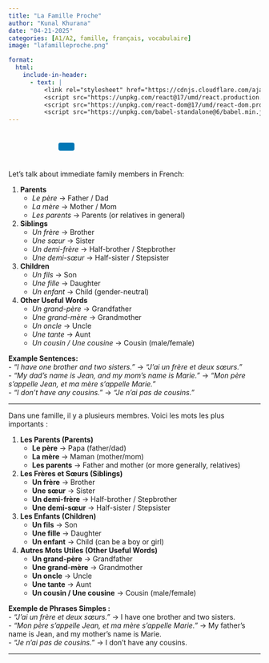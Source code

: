 ```yaml
---
title: "La Famille Proche"
author: "Kunal Khurana"
date: "04-21-2025"
categories: [A1/A2, famille, français, vocabulaire]
image: "lafamilleproche.png"

format:
  html:
    include-in-header:
      - text: |
          <link rel="stylesheet" href="https://cdnjs.cloudflare.com/ajax/libs/font-awesome/6.0.0/css/all.min.css">
          <script src="https://unpkg.com/react@17/umd/react.production.min.js"></script>
          <script src="https://unpkg.com/react-dom@17/umd/react-dom.production.min.js"></script>
          <script src="https://unpkg.com/babel-standalone@6/babel.min.js"></script>
---
```


::: {style="text-align: left; padding: 10px;"}
<a href="mailto:frenchwithkunal@gmail.com" target="_blank" style="margin: 0 10px; color: #000;"><i class="fas fa-envelope fa-lg"></i></a> <a href="https://www.instagram.com/frenchwithkunal" target="_blank" style="margin: 0 10px; color: #E1306C;"><i class="fab fa-instagram fa-lg"></i></a> <a href="https://frenchwithkunal.ca" target="_blank" style="margin: 0 10px; color: #0077b5;"><i class="fas fa-globe fa-lg"></i></a> <a href="https://whatsapp.com/channel/0029Vb57n2e7dmegpjYpyi3V" target="_blank" style="margin: 0 10px; color: #25D366;"><i class="fab fa-whatsapp fa-lg"></i></a> <button onclick="copyLink()" style="background-color: #0077b5; color: white; padding: 8px 16px; border: none; border-radius: 4px; cursor: pointer; margin-left: 10px;"> <i class="fas fa-copy"></i> </button> [Link copied!]{#copy-message style="margin-left: 10px; color: green; display: none;"}
:::

::: {#react-root}
:::

```{=html}
<script type="text/babel">
 const ProfilePage = () => {
  const { useState, useEffect } = React;
  const [redirectCounter, setRedirectCounter] = useState(4);
  const [isRedirecting, setIsRedirecting] = useState(false);

  const isFrench = document.documentElement.lang === "fr";

  const translations = {
    noAccess: isFrench 
      ? "Vous n'avez pas accès à cette page."
      : "You don't have access to this page.",
    subscribe: isFrench
      ? "Veuillez vous abonner pour obtenir l'accès."
      : "Please subscribe to gain access.",
    redirecting: isFrench
      ? `Redirection vers la page d'abonnement dans ${redirectCounter} secondes...`
      : `Redirecting to subscription page in ${redirectCounter} seconds...`
  };

  const refreshToken = async () => {
    const storedRefreshToken = localStorage.getItem("refreshToken");

    if (!storedRefreshToken) {
      window.location.href = "/login.html";
      return null;
    }

    try {
      const response = await fetch("https://frenchwithkunal-cdf6ea3f88ce.herokuapp.com/api/v1/auth/refresh-token", {
        method: "POST",
        headers: {
          "Content-Type": "application/json",
        },
        body: JSON.stringify({ refreshToken: storedRefreshToken }),
      });

      if (!response.ok) {
        localStorage.removeItem("accessToken");
        localStorage.removeItem("refreshToken");
        window.location.href = "/login.html";
        return null;
      }

      const data = await response.json();
      localStorage.setItem("accessToken", data.accessToken);
      return data.accessToken;
    } catch (error) {
      localStorage.removeItem("accessToken");
      localStorage.removeItem("refreshToken");
      window.location.href = "/login.html";
      return null;
    }
  };

  const fetchWithAuth = async (url, options = {}) => {
    let accessToken = localStorage.getItem("accessToken");

    options.headers = {
      ...options.headers,
      Authorization: `Bearer ${accessToken}`,
      "Content-Type": "application/json",
    };

    let response = await fetch(url, options);

    if (response.status === 401) {
      console.log("Access token expired, attempting to refresh...");

      // Refresh token
      accessToken = await refreshToken();

      if (!accessToken) return null;

      options.headers.Authorization = `Bearer ${accessToken}`;
      response = await fetch(url, options);
    }

    return response.json();
  };

  const showNoAccessMessage = () => {
    setIsRedirecting(true);
    
    const noAccessMessage = `
      <div style="text-align: center; padding: 20px;">
        <h2>${translations.noAccess}</h2>
        <p>${translations.subscribe}</p>
        <p>${translations.redirecting}</p>
      </div>
    `;
    document.body.innerHTML = noAccessMessage;
    
    // Start countdown and redirect
    const redirectInterval = setInterval(() => {
      setRedirectCounter((prev) => {
        const newCounter = prev - 1;
        if (newCounter <= 0) {
          clearInterval(redirectInterval);
          window.location.href = "https://frenchwithkunal.ca/payment.html";
        }
        
        // Update the countdown text
        const countdownElement = document.querySelector('p:last-child');
        if (countdownElement) {
          countdownElement.textContent = isFrench
            ? `Redirection vers la page d'abonnement dans ${newCounter} secondes...`
            : `Redirecting to subscription page in ${newCounter} seconds...`;
        }
        
        return newCounter;
      });
    }, 1000);
  };

  useEffect(() => {
    const storedToken = localStorage.getItem('accessToken');

    if(!storedToken) {
      showNoAccessMessage();
    } else {
      const fetchData = async() => {
        const data = await fetchWithAuth("https://frenchwithkunal-cdf6ea3f88ce.herokuapp.com/api/v1/auth/me", {
          method: "POST",
        });

        if (data && data.data && data.data.hasAccess) {
          console.log(data);
        } else {
          showNoAccessMessage();
        }
      };
      fetchData();
    }
  }, []);

  return (
    <div></div>
  );
};

ReactDOM.render(
  <ProfilePage />,
  document.getElementById('react-root')
);
 </script>
```

::: {.content-visible when-profile="english"}
Let's talk about immediate family members in French:

1.  **Parents**
    -   *Le père* → Father / Dad\
    -   *La mère* → Mother / Mom\
    -   *Les parents* → Parents (or relatives in general)
2.  **Siblings**
    -   *Un frère* → Brother\
    -   *Une sœur* → Sister\
    -   *Un demi-frère* → Half-brother / Stepbrother\
    -   *Une demi-sœur* → Half-sister / Stepsister
3.  **Children**
    -   *Un fils* → Son\
    -   *Une fille* → Daughter\
    -   *Un enfant* → Child (gender-neutral)
4.  **Other Useful Words**
    -   *Un grand-père* → Grandfather\
    -   *Une grand-mère* → Grandmother\
    -   *Un oncle* → Uncle\
    -   *Une tante* → Aunt\
    -   *Un cousin / Une cousine* → Cousin (male/female)

**Example Sentences:**\
- *"I have one brother and two sisters."* → *"J’ai un frère et deux sœurs."*\
- *"My dad’s name is Jean, and my mom’s name is Marie."* → *"Mon père s’appelle Jean, et ma mère s’appelle Marie."*\
- *"I don’t have any cousins."* → *"Je n’ai pas de cousins."*

------------------------------------------------------------------------
:::

::: {.content-visible when-profile="french"}
Dans une famille, il y a plusieurs membres. Voici les mots les plus importants :

1.  **Les Parents (Parents)**
    -   **Le père** → Papa (father/dad)\
    -   **La mère** → Maman (mother/mom)\
    -   **Les parents** → Father and mother (or more generally, relatives)
2.  **Les Frères et Sœurs (Siblings)**
    -   **Un frère** → Brother\
    -   **Une sœur** → Sister\
    -   **Un demi-frère** → Half-brother / Stepbrother\
    -   **Une demi-sœur** → Half-sister / Stepsister
3.  **Les Enfants (Children)**
    -   **Un fils** → Son\
    -   **Une fille** → Daughter\
    -   **Un enfant** → Child (can be a boy or girl)
4.  **Autres Mots Utiles (Other Useful Words)**
    -   **Un grand-père** → Grandfather\
    -   **Une grand-mère** → Grandmother\
    -   **Un oncle** → Uncle\
    -   **Une tante** → Aunt\
    -   **Un cousin / Une cousine** → Cousin (male/female)

**Exemple de Phrases Simples :**\
- *"J’ai un frère et deux sœurs."* → I have one brother and two sisters.\
- *"Mon père s’appelle Jean, et ma mère s’appelle Marie."* → My father’s name is Jean, and my mother’s name is Marie.\
- *"Je n’ai pas de cousins."* → I don’t have any cousins.

------------------------------------------------------------------------
:::